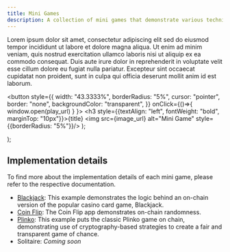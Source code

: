 ```yaml
---
title: Mini Games
description: A collection of mini games that demonstrate various techniques for building games on the Sui blockchain.
---
```


Lorem ipsum dolor sit amet, consectetur adipiscing elit sed do eiusmod tempor incididunt ut labore et dolore magna aliqua.
Ut enim ad minim veniam, quis nostrud exercitation ullamco laboris nisi ut aliquip ex ea commodo consequat.
Duis aute irure dolor in reprehenderit in voluptate velit esse cillum dolore eu fugiat nulla pariatur.
Excepteur sint occaecat cupidatat non proident, sunt in culpa qui officia deserunt mollit anim id est laborum.

  <button style={{
      width: "43.3333%",
      borderRadius: "5%",
      cursor: "pointer",
      border: "none",
      backgroundColor: "transparent",
  }}
  onClick={()=>{
      window.open(play_url)
    }
  }>
    <h3 style={{textAlign: "left", fontWeight: "bold", marginTop: "10px"}}>{title}</h3>
    <img src={image_url} alt="Mini Game" style={{borderRadius: "5%"}}/>
  </button>
);

  <div style={{display: "flex", flexWrap: "wrap", gap: "10%", justifyContent: "space-between"}}>
    <MiniGame
      title="Blackjack"
      image_url="https://images.unsplash.com/photo-1611210991827-c46845fc502c?q=80&w=3348&auto=format&fit=crop&ixlib=rb-4.0.3&ixid=M3wxMjA3fDB8MHxwaG90by1wYWdlfHx8fGVufDB8fHx8fA%3D%3D"
      play_url="https://blackjack-sui.vercel.app/"
    />
    <MiniGame
      title="Coin Flip"
      image_url="https://images.unsplash.com/photo-1579758258316-57081bac8ea8?q=80&w=3350&auto=format&fit=crop&ixlib=rb-4.0.3&ixid=M3wxMjA3fDB8MHxwaG90by1wYWdlfHx8fGVufDB8fHx8fA%3D%3D"
      play_url="https://satoshi-flip.mystenlabs.com/"
    />
    <MiniGame
      title="Plinko"
      image_url="https://images.unsplash.com/photo-1550534790-5724c29d08f1?q=80&w=3360&auto=format&fit=crop&ixlib=rb-4.0.3&ixid=M3wxMjA3fDB8MHxwaG90by1wYWdlfHx8fGVufDB8fHx8fA%3D%3D"
      play_url="https://plinko-poc.vercel.app/"
    />
    <MiniGame
      title="Solitaire"
      image_url="https://images.unsplash.com/photo-1501003878151-d3cb87799705?q=80&w=3270&auto=format&fit=crop&ixlib=rb-4.0.3&ixid=M3wxMjA3fDB8MHxwaG90by1wYWdlfHx8fGVufDB8fHx8fA%3D%3D"
      play_url="https://mysten-solitaire.vercel.app/game"
    />
  </div>
);

<MiniGamesGrid/>

## Implementation details
To find more about the implementation details of each mini game, please refer to the respective documentation.
- [Blackjack](./blackjack.mdx): This example demonstrates the logic behind an on-chain version of the popular casino card game, Blackjack.
- [Coin Flip](./coin-flip.mdx): The Coin Flip app demonstrates on-chain randomness.
- [Plinko](./plinko.mdx): This example puts the classic Plinko game on chain, demonstrating use of cryptography-based strategies to create a fair and transparent game of chance.
- Solitaire: _Coming soon_
